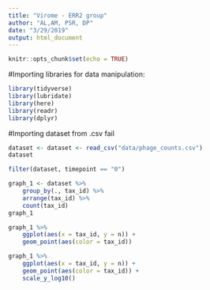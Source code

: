 ```yaml
---
title: "Virome - ERR2 group"
author: "AL,AM, PSR, DP"
date: "3/29/2019"
output: html_document
---
```


```r
knitr::opts_chunk$set(echo = TRUE)
```

#Importing libraries for data manipulation:
```r
library(tidyverse)
library(lubridate)
library(here)
library(readr)
library(dplyr)
```


#Importing dataset from .csv fail
```r
dataset <- dataset <- read_csv("data/phage_counts.csv")
dataset
```

```r
filter(dataset, timepoint == "0")
```

```r
graph_1 <- dataset %>% 
    group_by(., tax_id) %>% 
    arrange(tax_id) %>% 
    count(tax_id)
graph_1
```

```r
graph_1 %>% 
    ggplot(aes(x = tax_id, y = n)) +
    geom_point(aes(color = tax_id))
```


```r
graph_1 %>% 
    ggplot(aes(x = tax_id, y = n)) +
    geom_point(aes(color = tax_id)) +
    scale_y_log10()
```

